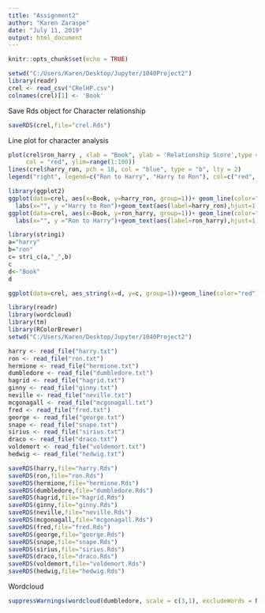 ---
title: "Assignment2" 
author: "Karen Zaraspe"
date: "July 11, 2019"
output: html_document
---

```{r setup, include=FALSE}
knitr::opts_chunk$set(echo = TRUE)
```

```{r}
setwd("C:/Users/Karen/Desktop/Jupyter/1040Project2")
library(readr)
crel <- read_csv("CRelHP.csv")
colnames(crel)[1] <- 'Book'

```
Save Rds object for Character relationship
```{r}
saveRDS(crel,file="crel.Rds")
```
Line plot for character analysis
```{r}

plot(crel$ron_harry , xlab = "Book", ylab = 'Relationship Score',type = "b", frame = FALSE, pch = 19, 
     col = "red", ylim=range(1:100))
lines(crel$harry_ron, pch = 18, col = "blue", type = "b", lty = 2)
legend("right", legend=c("Ron to Harry", "Harry to Ron"), col=c("red", "blue"), lty = 1:2, cex=0.8)
```

```{r}
library(ggplot2)
ggplot(data=crel, aes(x=Book, y=harry_ron, group=1))+ geom_line(color="red")+geom_point(size=3, color="red")+
  labs(x="", y ="Harry to Ron")+geom_text(aes(label=harry_ron),hjust=1, vjust=1)
ggplot(data=crel, aes(x=Book, y=ron_harry, group=1))+ geom_line(color="blue")+geom_point(size=3, color="blue")+
  labs(x="", y ="Ron to Harry")+geom_text(aes(label=ron_harry),hjust=1, vjust=1)

```


```{r}
library(stringi)
a="harry"
b="ron"
c= stri_c(a,"_",b)
c
d<-"Book"
d
```

```{r}
ggplot(data=crel, aes_string(x=d, y=c, group=1))+geom_line(color="red")+geom_point(size=3, color="red")+ labs(x="", y = "Relationship Score", title = c)+geom_text(aes_string(label=c), vjust=1, hjust=1)
```


```{r}
library(readr)
library(wordcloud)
library(tm)
library(RColorBrewer)
setwd("C:/Users/Karen/Desktop/Jupyter/1040Project2")

harry <- read_file("harry.txt")
ron <- read_file("ron.txt")
hermione <- read_file("hermione.txt")
dumbledore <- read_file("dumbledore.txt")
hagrid <- read_file("hagrid.txt")
ginny <- read_file("ginny.txt")
neville <- read_file("neville.txt")
mcgonagall <- read_file("mcgonagall.txt")
fred <- read_file("fred.txt")
george <- read_file("george.txt")
snape <- read_file("snape.txt")
sirius <- read_file("sirius.txt")
draco <- read_file("draco.txt")
voldemort <- read_file("voldemort.txt")
hedwig <- read_file("hedwig.txt")

saveRDS(harry,file="harry.Rds")
saveRDS(ron,file="ron.Rds")
saveRDS(hermione,file="hermione.Rds")
saveRDS(dumbledore,file="dumbledore.Rds")
saveRDS(hagrid,file="hagrid.Rds")
saveRDS(ginny,file="ginny.Rds")
saveRDS(neville,file="neville.Rds")
saveRDS(mcgonagall,file="mcgonagall.Rds")
saveRDS(fred,file="fred.Rds")
saveRDS(george,file="george.Rds")
saveRDS(snape,file="snape.Rds")
saveRDS(sirius,file="sirius.Rds")
saveRDS(draco,file="draco.Rds")
saveRDS(voldemort,file="voldemort.Rds")
saveRDS(hedwig,file="hedwig.Rds")

```
Wordcloud
```{r}
suppressWarnings(wordcloud(dumbledore, scale = c(3,1), excludeWords = NULL, max.words=100, colors=brewer.pal(4, "Dark2")))

```




